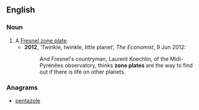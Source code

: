 ==English==
{{wikipedia}}

===Noun===
{{en-noun}}

# A [[Fresnel zone plate]].
#* '''2012''', ‘Twinkle, twinkle, little planet’, ''The Economist'', 9 Jun 2012:
#*: And Fresnel's countryman, Laurent Koechlin, of the Midi-Pyrénées observatory, thinks '''zone plates''' are the way to find out if there is life on other planets.

===Anagrams===
* [[pentazole#English|pentazole]]
